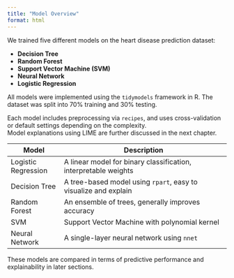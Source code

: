 ```yaml
---
title: "Model Overview"
format: html
---
```


We trained five different models on the heart disease prediction dataset:

- **Decision Tree**
- **Random Forest**
- **Support Vector Machine (SVM)**
- **Neural Network**
- **Logistic Regression**

All models were implemented using the `tidymodels` framework in R. The dataset was split into 70% training and 30% testing. 

Each model includes preprocessing via `recipes`, and uses cross-validation or default settings depending on the complexity.  
Model explanations using LIME are further discussed in the next chapter.

| Model                | Description                                                    |
|---------------------|----------------------------------------------------------------|
| Logistic Regression | A linear model for binary classification, interpretable weights|
| Decision Tree       | A tree-based model using `rpart`, easy to visualize and explain|
| Random Forest       | An ensemble of trees, generally improves accuracy               |
| SVM                 | Support Vector Machine with polynomial kernel                   |
| Neural Network      | A single-layer neural network using `nnet`                      |

These models are compared in terms of predictive performance and explainability in later sections.